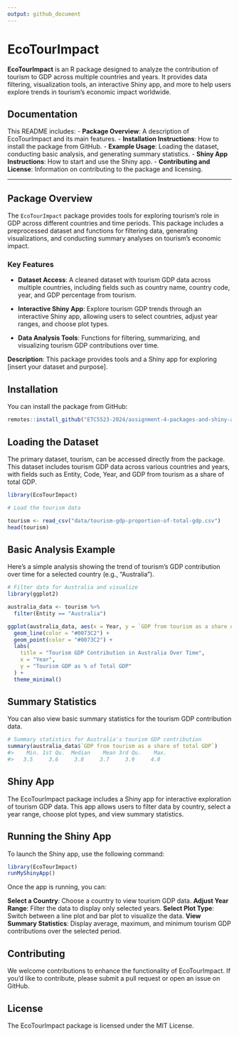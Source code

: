 ```yaml
---
output: github_document
---
```


# EcoTourImpact

**EcoTourImpact** is an R package designed to analyze the contribution of tourism to GDP across multiple countries and years. It provides data filtering, visualization tools, an interactive Shiny app, and more to help users explore trends in tourism's economic impact worldwide.

## Documentation

This README includes:
- **Package Overview**: A description of EcoTourImpact and its main features.
- **Installation Instructions**: How to install the package from GitHub.
- **Example Usage**: Loading the dataset, conducting basic analysis, and generating summary statistics.
- **Shiny App Instructions**: How to start and use the Shiny app.
- **Contributing and License**: Information on contributing to the package and licensing.

---

## Package Overview

The `EcoTourImpact` package provides tools for exploring tourism's role in GDP across different countries and time periods. This package includes a preprocessed dataset and functions for filtering data, generating visualizations, and conducting summary analyses on tourism's economic impact. 

### Key Features

- **Dataset Access**: A cleaned dataset with tourism GDP data across multiple countries, including fields such as country name, country code, year, and GDP percentage from tourism.

- **Interactive Shiny App**: Explore tourism GDP trends through an interactive Shiny app, allowing users to select countries, adjust year ranges, and choose plot types.

- **Data Analysis Tools**: Functions for filtering, summarizing, and visualizing tourism GDP contributions over time.


**Description**: This package provides tools and a Shiny app for exploring [insert your dataset and purpose].

## Installation
You can install the package from GitHub:

```r
remotes::install_github("ETC5523-2024/assignment-4-packages-and-shiny-apps-DubeyArushi19")
```

## Loading the Dataset

The primary dataset, tourism, can be accessed directly from the package. This dataset includes tourism GDP data across various countries and years, with fields such as Entity, Code, Year, and GDP from tourism as a share of total GDP.

```r
library(EcoTourImpact)

# Load the tourism data

tourism <- read_csv("data/tourism-gdp-proportion-of-total-gdp.csv")
head(tourism)
```

## Basic Analysis Example

Here’s a simple analysis showing the trend of tourism's GDP contribution over time for a selected country (e.g., "Australia").

```r
# Filter data for Australia and visualize
library(ggplot2)

australia_data <- tourism %>%
  filter(Entity == "Australia")

ggplot(australia_data, aes(x = Year, y = `GDP from tourism as a share of total GDP`)) +
  geom_line(color = "#0073C2") +
  geom_point(color = "#0073C2") +
  labs(
    title = "Tourism GDP Contribution in Australia Over Time",
    x = "Year",
    y = "Tourism GDP as % of Total GDP"
  ) +
  theme_minimal()

```

## Summary Statistics

You can also view basic summary statistics for the tourism GDP contribution data.

```r
# Summary statistics for Australia's tourism GDP contribution
summary(australia_data$`GDP from tourism as a share of total GDP`)
#>    Min. 1st Qu.  Median    Mean 3rd Qu.    Max. 
#>   3.5     3.6     3.8     3.7     3.9     4.0

```

## Shiny App

The EcoTourImpact package includes a Shiny app for interactive exploration of tourism GDP data. This app allows users to filter data by country, select a year range, choose plot types, and view summary statistics.

## Running the Shiny App

To launch the Shiny app, use the following command:

```r
library(EcoTourImpact)
runMyShinyApp()
```

Once the app is running, you can:

**Select a Country**: Choose a country to view tourism GDP data.
**Adjust Year Range**: Filter the data to display only selected years.
**Select Plot Type**: Switch between a line plot and bar plot to visualize the data.
**View Summary Statistics**: Display average, maximum, and minimum tourism GDP contributions over the selected period.


## Contributing

We welcome contributions to enhance the functionality of EcoTourImpact. If you’d like to contribute, please submit a pull request or open an issue on GitHub.

## License

The EcoTourImpact package is licensed under the MIT License.

